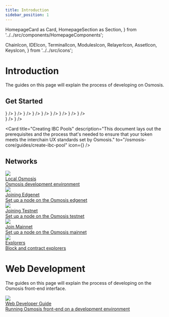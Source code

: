 ```yaml
---
title: Introduction
sidebar_position: 1
---
```

  HomepageCard as Card,
  HomepageSection as Section,
} from '../../src/components/HomepageComponents';

  ChainIcon,
  IDEIcon,
  TerminalIcon,
  ModulesIcon,
  RelayerIcon,
  AssetIcon,
  KeysIcon,
} from '../../src/icons';

# Introduction

The guides on this page will explain the process of developing on Osmosis.


 ## Get Started
   <Section title="Developers" id="web-sdks" hasSubSections >

   <Section>
  <Card
    title="Build and Test Osmosis Source Code"
    description="Getting started with building and testing Osmosis codebase"
    to="/osmosis-core/build"
    icon={<ChainIcon />}
  />
  <Card
    title="IDE Setup"
    description="Recommended IDE setup for developing on Osmosis in Go"
    to="/osmosis-core/ide-guide"
    icon={<IDEIcon />}
  />
  <Card
    title="Osmosis Daemon"
    description="Install osmosisd to join the network or simple query it."
    to="/osmosis-core/osmosisd"
    icon={<TerminalIcon />}
  />
  <Card
    title="Modules"
    description="Osmosis modules and their respective CLI commands"
    to="/osmosis-core/modules"
    icon={<ModulesIcon />}
  />
  <Card
    title="Relaying"
    description=" Relay IBC packets between Osmosis and other chains"
    to="/osmosis-core/relaying"
    icon={<RelayerIcon />}
  />
  <Card
    title="Assets"
    description="     Currently supported assets on Osmosis with their corresponding channels and IBC denoms."
    to="/osmosis-core/asset-info"
    icon={<AssetIcon />}
  />
  <Card
    title="Key Management"
    description="Managing keys via CLI and advanced operations such as multisig wallets"
    to="/osmosis-core/category/keys-management"
    icon={<KeysIcon />}
  />
  <Card
    title="Transaction Structure"
    description=" Understanding the structure of a transaction on the Osmosis blockchain"
    to="/osmosis-core/guides/structure"
    icon={<KeysIcon />}
  />
  <Card
    title="Contributing"
    description=" Guidelines to contributing to Osmosis core development."
    to="/osmosis-core/contributing"
    icon={<KeysIcon />}
  />
  </Section>

  </Section>

   <Section title="Guides" id="web-sdks" hasSubSections >

   <Section>
    <Card
    title="Transaction Structure"
    description=" Understanding the structure of a transaction on the Osmosis blockchain"
    to="/osmosis-core/guides/structure/transaction"
    icon={<KeysIcon />}
  />
   <Card
    title="Performance & Profiling"
    description="Learn how to measure performance and profile your node"
  to="/osmosis-core/guides/performance"
    icon={<KeysIcon />}
  />

  <Card
    title="Creating IBC Pools"
    description="This document lays out the prerequisites and the  process that's needed to ensure that your token meets the interchain UX standards set by Osmosis."
  to="/osmosis-core/guides/create-ibc-pool"
    icon={<KeysIcon />}
  />
  </Section>

  </Section>


 ## Networks
 <div class="cards twoColumn" >

  <a href="../tools/localosmosis" class="card">
    <img src="/img/ide.svg" class="filter-icon"/>
    <div class="title">
     Local Osmosis
    </div>
    <div class="text">
     Osmosis development environment
    </div>
  </a>

  <a href="../network/join-edgenet" class="card">
       <img src="/img/flask-test.svg" class="filter-icon"/>
    <div class="title">
     Joining Edgenet
    </div>
    <div class="text">
     Set up a node on the Osmosis edgenet
    </div>
  </a> 
  
  <a href="../network/join-testnet" class="card">
       <img src="/img/flask-test.svg" class="filter-icon"/>
    <div class="title">
     Joining Testnet
    </div>
    <div class="text">
     Set up a node on the Osmosis testnet
    </div>
  </a> 

  <a href="../network/join-mainnet" class="card">
    <img src="/img/link.svg" class="filter-icon"/>
    <div class="title">
     Join Mainnet
    </div>
    <div class="text">
      Set up a node on the Osmosis mainnet
    </div>
  </a>
  
  <a href="/developing/network/explorers.html" class="card">
    <img src="/img/link.svg" class="filter-icon"/>
    <div class="title">
    Explorers
    </div>
    <div class="text">
     Block and contract explorers
    </div>
  </a>
 </div>


# Web Development

The guides on this page will explain the process of developing on the Osmosis front-end interface.

<div class="cards twoColumn">
  <a href="../web-dev-guide" class="card">
    <img src="/img/book-solid.svg" class="filter-icon"/>
    <div class="title">
    Web Developer Guide
    </div>
    <div class="text">
      Running Osmosis front-end on a development environment
    </div>
  </a>

 </div>
